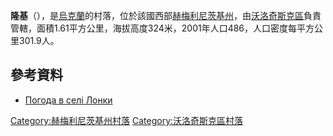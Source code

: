 {{coord|49|38|9|N|26|22|25|E|scale:100000|display=title}}

'''隆基'''（{{lang-uk|Лонки}}），是[[烏克蘭|烏克蘭]]的村落，位於該國西部[[赫梅利尼茨基州|赫梅利尼茨基州]]，由[[沃洛奇斯克區|沃洛奇斯克區]]負責管轄，面積1.61平方公里，海拔高度324米，2001年人口486，人口密度每平方公里301.9人。

==參考資料==
* [http://weather.in.ua/ua/hmel'nickaja/13829 Погода в селі Лонки]

{{DEFAULTSORT:Лонки}}
[[Category:赫梅利尼茨基州村落|Category:赫梅利尼茨基州村落]]
[[Category:沃洛奇斯克區村落|Category:沃洛奇斯克區村落]]


{{Khmelnytskyi-geo-stub}}